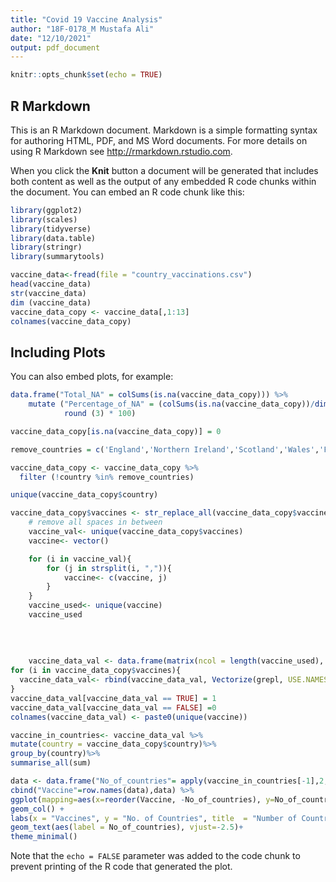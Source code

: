 ```yaml
---
title: "Covid 19 Vaccine Analysis"
author: "18F-0178_M Mustafa Ali"
date: "12/10/2021"
output: pdf_document
---
```


```r
knitr::opts_chunk$set(echo = TRUE)
```

## R Markdown

This is an R Markdown document. Markdown is a simple formatting syntax for authoring HTML, PDF, and MS Word documents. For more details on using R Markdown see <http://rmarkdown.rstudio.com>.

When you click the **Knit** button a document will be generated that includes both content as well as the output of any embedded R code chunks within the document. You can embed an R code chunk like this:

```r
library(ggplot2)
library(scales)
library(tidyverse)
library(data.table)
library(stringr)
library(summarytools)

vaccine_data<-fread(file = "country_vaccinations.csv")
head(vaccine_data)
str(vaccine_data)
dim (vaccine_data)
vaccine_data_copy <- vaccine_data[,1:13]
colnames(vaccine_data_copy)

```

## Including Plots

You can also embed plots, for example:

```r
data.frame("Total_NA" = colSums(is.na(vaccine_data_copy))) %>%
    mutate ("Percentage_of_NA" = (colSums(is.na(vaccine_data_copy))/dim(vaccine_data_copy)[1]) %>% 
            round (3) * 100)

vaccine_data_copy[is.na(vaccine_data_copy)] = 0

remove_countries = c('England','Northern Ireland','Scotland','Wales','Falkland Islands','Faeroe Islands','Isle of Man','Cayman Islands','Saint Helena','Saint Lucia','Saint Vincent and the Grenadines','Saint Kitts and Nevis')

vaccine_data_copy <- vaccine_data_copy %>%
  filter (!country %in% remove_countries) 

unique(vaccine_data_copy$country)

```

```r
vaccine_data_copy$vaccines <- str_replace_all(vaccine_data_copy$vaccines, " ","")
    # remove all spaces in between
    vaccine_val<- unique(vaccine_data_copy$vaccines)
    vaccine<- vector()

    for (i in vaccine_val){
        for (j in strsplit(i, ",")){
            vaccine<- c(vaccine, j)
        }
    }
    vaccine_used<- unique(vaccine)
    vaccine_used
    
    
    
    
    vaccine_data_val <- data.frame(matrix(ncol = length(vaccine_used), nrow = 0))
for (i in vaccine_data_copy$vaccines){
  vaccine_data_val<- rbind(vaccine_data_val, Vectorize(grepl, USE.NAMES = TRUE)(vaccine_used, str_replace_all(i," ","")))
}
vaccine_data_val[vaccine_data_val == TRUE] = 1
vaccine_data_val[vaccine_data_val == FALSE] =0
colnames(vaccine_data_val) <- paste0(unique(vaccine))

```

```r
vaccine_in_countries<- vaccine_data_val %>%
mutate(country = vaccine_data_copy$country)%>%
group_by(country)%>%
summarise_all(sum)

data <- data.frame("No_of_countries"= apply(vaccine_in_countries[-1],2, function(c)sum(c!=0)))
cbind("Vaccine"=row.names(data),data) %>%
ggplot(mapping=aes(x=reorder(Vaccine, -No_of_countries), y=No_of_countries, fill = Vaccine, alpha=2.5))+
geom_col() +
labs(x = "Vaccines", y = "No. of Countries", title  = "Number of Countries using vaccine")+
geom_text(aes(label = No_of_countries), vjust=-2.5)+
theme_minimal()

```

Note that the `echo = FALSE` parameter was added to the code chunk to prevent printing of the R code that generated the plot.
